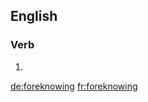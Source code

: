 ==English==

===Verb===
{{head|en|present participle}}

# {{present participle of|foreknow|lang=en|nocat=1}}

[[de:foreknowing]]
[[fr:foreknowing]]